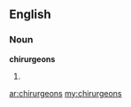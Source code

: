 ==English==

===Noun===
'''chirurgeons'''

# {{plural of|[[chirurgeon]]}}

[[ar:chirurgeons]]
[[my:chirurgeons]]